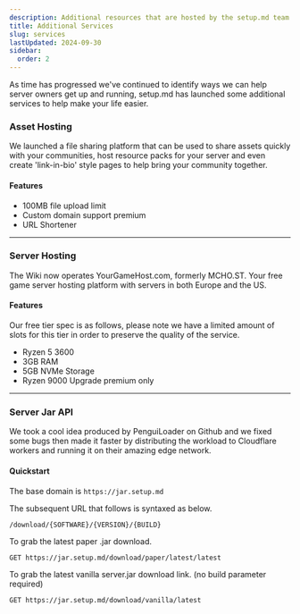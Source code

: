 ```yaml
---
description: Additional resources that are hosted by the setup.md team.
title: Additional Services
slug: services
lastUpdated: 2024-09-30
sidebar:
  order: 2
---
```



As time has progressed we've continued to identify ways we can help server owners get up and running, setup.md has launched some additional services to help make your life easier.

### Asset Hosting

We launched a file sharing platform that can be used to share assets quickly with your communities, host resource packs for your server and even create 'link-in-bio' style pages to help bring your community together.

#### Features

<ul class="pl-5 list-disc">
    <li>100MB file upload limit</li>
    <li>Custom domain support <MainStatusPill info>premium</MainStatusPill></li>
    <li>URL Shortener</li>
</ul>

 <CardGrid>
  <LinkCard title="Dashboard" href="https://usercontent.smd.gg/dashboard" />
  <LinkCard title="Guide" href="/t/textures" />
</CardGrid>

---

### Server Hosting

The Wiki now operates YourGameHost.com, formerly MCHO.ST. Your free game server hosting platform with servers in both Europe and the US. 

#### Features

Our free tier spec is as follows, please note we have a limited amount of slots for this tier in order to preserve the quality of the service.

<ul class="pl-5 list-disc">
    <li>Ryzen 5 3600</li>
    <li>3GB RAM</li>
    <li>5GB NVMe Storage</li>
    <li>Ryzen 9000 Upgrade <MainStatusPill info>premium only</MainStatusPill></li>
</ul>

 <CardGrid>
  <LinkCard title="Homepage" href="https://www.yourgamehost.com" />
  <LinkCard title="Sierra Panel" href="https://sierra.yourgamehost.com" />
</CardGrid>

---

### Server Jar API

We took a cool idea produced by PenguiLoader on Github and we fixed some bugs then made it faster by distributing the workload to Cloudflare workers and running it on their amazing edge network.

#### Quickstart

The base domain is `https://jar.setup.md`

The subsequent URL that follows is syntaxed as below.

`/download/{SOFTWARE}/{VERSION}/{BUILD}`

To grab the latest paper .jar download.

`GET https://jar.setup.md/download/paper/latest/latest`

To grab the latest vanilla server.jar download link. (no build parameter required)

`GET https://jar.setup.md/download/vanilla/latest`

 <CardGrid>
  <LinkCard title="PenguiLoader/MC-SRV-DL-API" href="https://github.com/PenguiLoader/MC-SRV-DL-API" />
  <LinkCard title="setupmd/mc-jar-api" href="https://github.com/setupmd/mc-jar-api" />
</CardGrid>
